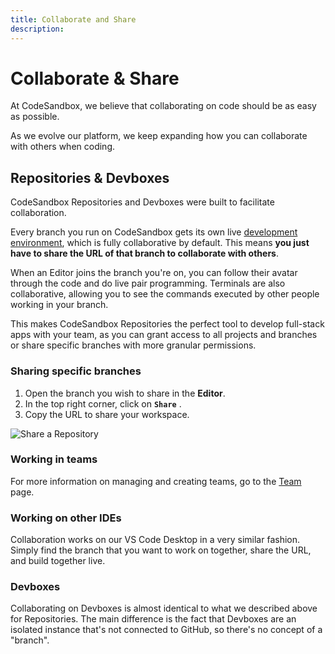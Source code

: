 ```yaml
---
title: Collaborate and Share
description:
---
```


# Collaborate & Share

At CodeSandbox, we believe that collaborating on code should be as easy as possible.

As we evolve our platform, we keep expanding how you can collaborate with others when coding.

## Repositories & Devboxes

CodeSandbox Repositories and Devboxes were built to facilitate collaboration.

Every branch you run on CodeSandbox gets its own live [development environment](/learn/environment/vm), which is fully collaborative by default. This means **you just have to share the URL of that branch to collaborate with others**.

When an Editor joins the branch you're on, you can follow their avatar through the code and do live pair programming. Terminals are also collaborative, allowing you to see the commands executed by other people working in your branch.

This makes CodeSandbox Repositories the perfect tool to develop full-stack apps with your team, as you can grant access to all projects and branches or share specific branches with more granular permissions.

### Sharing specific branches

1. Open the branch you wish to share in the **Editor**.
2. In the top right corner, click on **`Share`** .
3. Copy the URL to share your workspace.

![Share a Repository](../images/editor-branch-share.jpg)

### Working in teams

For more information on managing and creating teams, go to the [Team](/learn/teams/permissions) page.

### Working on other IDEs

Collaboration works on our VS Code Desktop in a very similar fashion. Simply find the branch that you want to work on together, share the URL, and build together live.

### Devboxes

Collaborating on Devboxes is almost identical to what we described above for Repositories. The main difference is the fact that Devboxes are an isolated instance that's not connected to GitHub, so there's no concept of a "branch".
